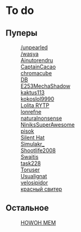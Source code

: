 {{DISPLAYTITLE:taimeno}}
=To do=
==Пуперы==
:[[/unpearled]]
:[[/wasya]]
:[[Ainutorendru]]
:[[CaptainCacao]]
:[[chromacube]]
:[[DB]]
:[[E253MechaShadow]]
:[[kaktus113]]
:[[kokoslol9990]]
:[[Lolita RYTP]]
:[[lonrefne]]
:[[naturalnonsense]]
:[[NiniksSuperAwesome]]
:[[pisok]]
:[[Silent Hat]]
:[[Simulakr_]]
:[[Shootlife2008]]
:[[Swaitis]]
:[[task228]]
:[[Toruser]]
:[[Usualignat]]
:[[velosipidor]]
:[[красный свитер]]
==Остальное==
:[[HOWOH MEM]]